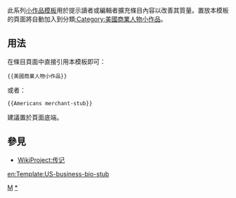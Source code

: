 <includeonly></includeonly><noinclude>{{template doc page viewed directly}}</noinclude>
<!-- 在本行下編輯模板說明 -->
此系列[[:Category:小作品模板|小作品模板]]用於提示讀者或編輯者擴充條目內容以改善其質量。置放本模板的頁面將自動加入到分類[[:Category:美國商業人物小作品]]。
== 用法 ==
在條目頁面中直接引用本模板即可：
<pre>{{美國商業人物小作品}}
</pre>
或者：
<pre>{{Americans merchant-stub}}
</pre>
建議置於頁面底端。
== 參見 ==
* [[WikiProject:传记]]
<includeonly>
<!-- 本行下加入模板的分類 -->
[[Category:美國人物小作品模板|M]]
[[Category:美國商業人物小作品|*]]
<!-- 本行下加入模板的跨語言鏈接 -->
[[en:Template:US-business-bio-stub]]
</includeonly>